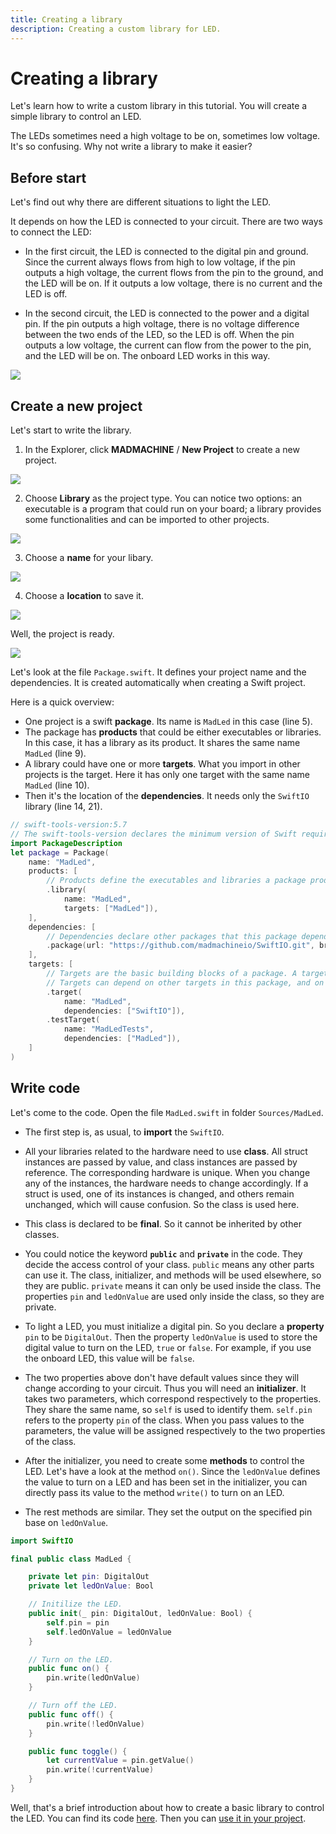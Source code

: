 ```yaml
---
title: Creating a library
description: Creating a custom library for LED.
---
```


# Creating a library

Let's learn how to write a custom library in this tutorial. You will create a simple library to control an LED.

The LEDs sometimes need a high voltage to be on, sometimes low voltage. It's so confusing. Why not write a library to make it easier?

## Before start
Let's find out why there are different situations to light the LED.

It depends on how the LED is connected to your circuit. There are two ways to connect the LED:

- In the first circuit, the LED is connected to the digital pin and ground. Since the current always flows from high to low voltage, if the pin outputs a high voltage, the current flows from the pin to the ground, and the LED will be on. If it outputs a low voltage, there is no current and the LED is off.

- In the second circuit, the LED is connected to the power and a digital pin. If the pin outputs a high voltage, there is no voltage difference between the two ends of the LED, so the LED is off. When the pin outputs a low voltage, the current can flow from the power to the pin, and the LED will be on. The onboard LED works in this way.

![](./img/LEDcircuit.png)

## Create a new project
Let's start to write the library. 

1. In the Explorer, click **MADMACHINE** / **New Project** to create a new project.

![](./img/create.png)

2. Choose **Library** as the project type. You can notice two options: an executable is a program that could run on your board; a library provides some functionalities and can be imported to other projects.

![](./img/library.png)

3. Choose a **name** for your libary.

![](./img/libraryName.png)

4. Choose a **location** to save it.

![](./img/saveLibrary.png)

Well, the project is ready. 

![](./img/libraryCreated.png)

Let's look at the file `Package.swift`. It defines your project name and the dependencies. It is created automatically when creating a Swift project. 

Here is a quick overview:

- One project is a swift **package**. Its name is `MadLed` in this case (line 5). 
- The package has **products** that could be either executables or libraries. In this case, it has a library as its product. It shares the same name `MadLed` (line 9).
- A library could have one or more **targets**. What you import in other projects is the target. Here it has only one target with the same name `MadLed` (line 10).
- Then it's the location of the **dependencies**. It needs only the `SwiftIO` library (line 14, 21).


```swift title="Package.swift" showLineNumbers {5,9-10,14,21}
// swift-tools-version:5.7
// The swift-tools-version declares the minimum version of Swift required to build this package.
import PackageDescription
let package = Package(
    name: "MadLed",
    products: [
        // Products define the executables and libraries a package produces, and make them visible to other packages.
        .library(
            name: "MadLed",
            targets: ["MadLed"]),
    ],
    dependencies: [
        // Dependencies declare other packages that this package depends on.
        .package(url: "https://github.com/madmachineio/SwiftIO.git", branch: "main"),
    ],
    targets: [
        // Targets are the basic building blocks of a package. A target can define a module or a test suite.
        // Targets can depend on other targets in this package, and on products in packages this package depends on.
        .target(
            name: "MadLed",
            dependencies: ["SwiftIO"]),
        .testTarget(
            name: "MadLedTests",
            dependencies: ["MadLed"]),
    ]
)
```

## Write code

Let's come to the code. Open the file `MadLed.swift` in folder `Sources/MadLed`.

- The first step is, as usual, to **import** the `SwiftIO`.

- All your libraries related to the hardware need to use **class**. All struct instances are passed by value, and class instances are passed by reference. The corresponding hardware is unique. When you change any of the instances, the hardware needs to change accordingly. If a struct is used, one of its instances is changed, and others remain unchanged, which will cause confusion. So the class is used here.

- This class is declared to be **final**. So it cannot be inherited by other classes.

- You could notice the keyword **`public`** and **`private`** in the code. They decide the access control of your class. `public` means any other parts can use it. The class, initializer, and methods will be used elsewhere, so they are public. `private` means it can only be used inside the class. The properties `pin` and `ledOnValue` are used only inside the class, so they are private.

- To light a LED, you must initialize a digital pin. So you declare a **property** `pin` to be `DigitalOut`. Then the property `ledOnValue` is used to store the digital value to turn on the LED, `true` or `false`. For example, if you use the onboard LED, this value will be `false`.

- The two properties above don't have default values since they will change according to your circuit. Thus you will need an **initializer**. It takes two parameters, which correspond respectively to the properties. They share the same name, so `self` is used to identify them. `self.pin` refers to the property `pin` of the class. When you pass values to the parameters, the value will be assigned respectively to the two properties of the class. 

- After the initializer, you need to create some **methods** to control the LED. Let's have a look at the method `on()`. Since the `ledOnValue` defines the value to turn on a LED and has been set in the initializer, you can directly pass its value to the method `write()` to turn on an LED.

- The rest methods are similar. They set the output on the specified pin base on `ledOnValue`.

```swift title="MadLed.swift" showLineNumbers
import SwiftIO

final public class MadLed {

    private let pin: DigitalOut
    private let ledOnValue: Bool

    // Initilize the LED.
    public init(_ pin: DigitalOut, ledOnValue: Bool) {
        self.pin = pin
        self.ledOnValue = ledOnValue
    }

    // Turn on the LED.
    public func on() {
        pin.write(ledOnValue)
    }

    // Turn off the LED.
    public func off() {
        pin.write(!ledOnValue)
    }

    public func toggle() {
        let currentValue = pin.getValue()
        pin.write(!currentValue)
    }
}
```

Well, that's a brief introduction about how to create a basic library to control the LED. You can find its code [here](https://github.com/madmachineio/MadLed). Then you can [use it in your project](./use-library).

